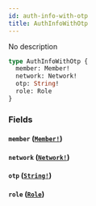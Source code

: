 ```yaml
---
id: auth-info-with-otp
title: AuthInfoWithOtp
---
```


No description

```graphql
type AuthInfoWithOtp {
  member: Member!
  network: Network!
  otp: String!
  role: Role
}
```

### Fields

#### `member` ([`Member!`](/docs/graphql/objects/member))

#### `network` ([`Network!`](/docs/graphql/objects/network))

#### `otp` ([`String!`](/docs/graphql/scalars/string))

#### `role` ([`Role`](/docs/graphql/objects/role))
